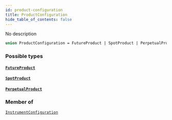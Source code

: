 ```yaml
---
id: product-configuration
title: ProductConfiguration
hide_table_of_contents: false
---
```








No description

```graphql
union ProductConfiguration = FutureProduct | SpotProduct | PerpetualProduct
```


### Possible types

#### [`FutureProduct`](/testnet/api/graphql/objects/future-product) <Badge class="secondary" text="object"/>
> 
> 

#### [`SpotProduct`](/testnet/api/graphql/objects/spot-product) <Badge class="secondary" text="object"/>
> 
> 

#### [`PerpetualProduct`](/testnet/api/graphql/objects/perpetual-product) <Badge class="secondary" text="object"/>
> 
> 



### Member of

[`InstrumentConfiguration`](/testnet/api/graphql/objects/instrument-configuration)  <Badge class="secondary" text="object"/>



